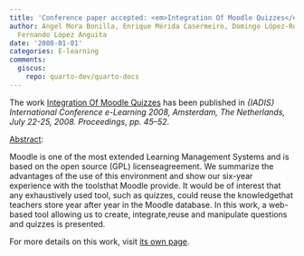 ```yaml
---
title: 'Conference paper accepted: <em>Integration Of Moodle Quizzes</em>'
author: Angel Mora Bonilla, Enrique Mérida Casermeiro, Domingo López-Rodríguez, Luis
  Fernando López Anguita
date: '2008-01-01'
categories: E-learning
comments:
  giscus:
    repo: quarto-dev/quarto-docs
---
```


The work <u>Integration Of Moodle Quizzes</u> has been published in <em>{IADIS} International Conference e-Learning 2008, Amsterdam, The Netherlands, July 22-25, 2008. Proceedings, <em>pp. 45&ndash;52</em></em>.

<u>Abstract</u>:



Moodle is one of the most extended Learning Management Systems and is based on the open source (GPL) licenseagreement. We summarize the advantages of the use of this environment and show our six-year experience with the toolsthat Moodle provide. It would be of interest that any exhaustively used tool, such as quizzes, could reuse the knowledgethat teachers store year after year in the Moodle database. In this work, a web-based tool allowing us to create, integrate,reuse and manipulate questions and quizzes is presented.




For more details on this work, visit <a href='/publications/conferences/2008-iadis'>its own page</a>.
